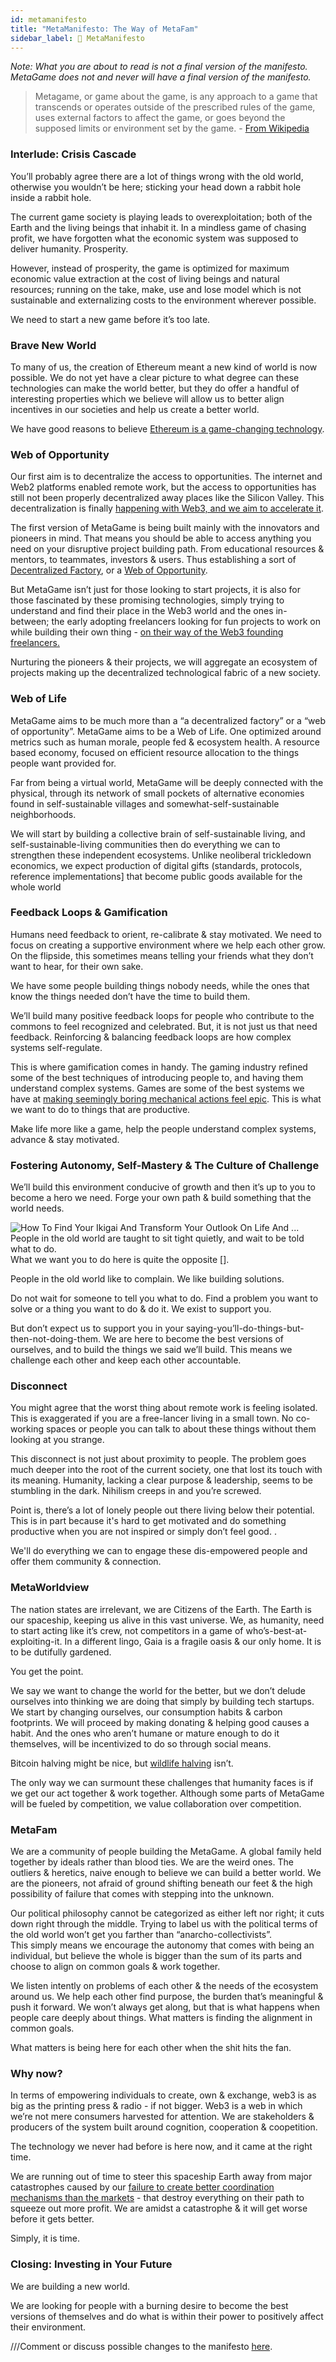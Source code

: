 ```yaml
---
id: metamanifesto 
title: "MetaManifesto: The Way of MetaFam"
sidebar_label: 📜 MetaManifesto
---  
```


*Note: What you are about to read is not a final version of the manifesto. MetaGame does not and never will have a final version of the manifesto.*

> Metagame, or game about the game, is any approach to a game that transcends or operates outside of the prescribed rules of the game, uses external factors to affect the game, or goes beyond the supposed limits or environment set by the game. - [From Wikipedia](https://en.wikipedia.org/wiki/Metagaming)

### Interlude: Crisis Cascade

You’ll probably agree there are a lot of things wrong with the old world, otherwise you wouldn’t be here; sticking your head down a rabbit hole inside a rabbit hole.

The current game society is playing leads to overexploitation; both of the Earth and the living beings that inhabit it. 
In a mindless game of chasing profit, we have forgotten what the economic system was supposed to deliver humanity. Prosperity.

However, instead of prosperity, the game is optimized for maximum economic value extraction at the cost of living beings and natural resources; running on the take, make, use and lose model which is not sustainable and externalizing costs to the environment wherever possible.

We need to start a new game before it’s too late.

### Brave New World

To many of us, the creation of Ethereum meant a new kind of world is now possible. We do not yet have a clear picture to what degree can these technologies can make the world better, but they do offer a handful of interesting properties which we believe will allow us to better align incentives in our societies and help us create a better world.

We have good reasons to believe [Ethereum is a game-changing technology](https://medium.com/@virgilgr/ethereum-is-game-changing-technology-literally-d67e01a01cf8).

### Web of Opportunity

Our first aim is to decentralize the access to opportunities. The internet and Web2 platforms enabled remote work, but the access to opportunities has still not been properly decentralized away places like the Silicon Valley.
This decentralization is finally [happening with Web3, and we aim to accelerate it](https://metagame.substack.com/p/decentralizing-access-to-opportunity).

The first version of MetaGame is being built mainly with the innovators and pioneers in mind. That means you should be able to access anything you need on your disruptive project building path. From educational resources & mentors, to teammates, investors & users. Thus establishing a sort of [Decentralized Factory](https://metagame.substack.com/p/narrative-1-a-decentralized-factory), or a [Web of Opportunity](https://metagame.substack.com/p/narrative-2-the-web-of-opportunity).

But MetaGame isn’t just for those looking to start projects, it is also for those fascinated by these promising technologies, simply trying to understand and find their place in the Web3 world and the ones in-between; the early adopting freelancers looking for fun projects to work on while building their own thing - [on their way of the Web3 founding freelancers.](https://metagame.substack.com/p/the-way-of-web3-founding-freelancers)

Nurturing the pioneers & their projects, we will aggregate an ecosystem of projects making up the decentralized technological fabric of a new society.

### Web of Life

MetaGame aims to be much more than a “a decentralized factory” or a “web of opportunity”. MetaGame aims to be a Web of Life. One optimized around metrics such as human morale, people fed & ecosystem health. A resource based economy, focused on efficient resource allocation to the things people want provided for.

Far from being a virtual world, MetaGame will be deeply connected with the physical, through its network of small pockets of alternative economies found in self-sustainable villages and somewhat-self-sustainable neighborhoods.

We will start by building a collective brain of self-sustainable living, and self-sustainable-living communities then do everything we can to strengthen these independent ecosystems. Unlike neoliberal trickledown economics, we expect production of digital gifts (standards, protocols, reference implementations] that become public goods available for the whole world

### Feedback Loops & Gamification

Humans need feedback to orient, re-calibrate & stay motivated. We need to focus on creating a supportive environment where we help each other grow. On the flipside, this sometimes means telling your friends what they don’t want to hear, for their own sake. 

We have some people building things nobody needs, while the ones that know the things needed don’t have the time to build them.

We’ll build many positive feedback loops for people who contribute to the commons to feel recognized and celebrated. But, it is not just us that need feedback. Reinforcing & balancing feedback loops are how complex systems self-regulate.

This is where gamification comes in handy. The gaming industry refined some of the best techniques of introducing people to, and having them understand complex systems. Games are some of the best systems we have at [making seemingly boring mechanical actions feel epic](https://metagame.substack.com/p/metagame-octalysis-framework-3). This is what we want to do to things that are productive.   

Make life more like a game, help the people understand complex systems, advance & stay motivated.

### Fostering Autonomy, Self-Mastery & The Culture of Challenge

We’ll build this environment conducive of growth and then it’s up to you to become a hero we need. Forge your own path & build something that the world needs.

![How To Find Your Ikigai And Transform Your Outlook On Life And ...](https://thumbor.forbes.com/thumbor/960x0/https%3A%2F%2Fblogs-images.forbes.com%2Fchrismyers%2Ffiles%2F2018%2F02%2Fikigai-1.jpg)
People in the old world are taught to sit tight quietly, and wait to be told what to do.  
What we want you to do here is quite the opposite [].

People in the old world like to complain. We like building solutions.

Do not wait for someone to tell you what to do. Find a problem you want to solve or a thing you want to do & do it.
We exist to support you.

But don’t expect us to support you in your saying-you’ll-do-things-but-then-not-doing-them. We are here to become the best versions of ourselves, and to build the things we said we’ll build. This means we challenge each other and keep each other accountable.

### Disconnect

You might agree that the worst thing about remote work is feeling isolated. This is exaggerated if you are a free-lancer living in a small town. No co-working spaces or people you can talk to about these things without them looking at you strange.

This disconnect is not just about proximity to people. The problem goes much deeper into the root of the current society, one that lost its touch with its meaning. Humanity, lacking a clear purpose & leadership, seems to be stumbling in the dark. Nihilism creeps in and you’re screwed.

Point is, there’s a lot of lonely people out there living below their potential. This is in part because it's hard to get motivated and do something productive when you are not inspired or simply don’t feel good. .

We'll do everything we can to engage these dis-empowered people and offer them community & connection.

### MetaWorldview

The nation states are irrelevant, we are Citizens of the Earth.
The Earth is our spaceship, keeping us alive in this vast universe.
We, as humanity, need to start acting like it’s crew, not competitors in a game of who’s-best-at-exploiting-it.
In a different lingo, Gaia is a fragile oasis & our only home. It is to be dutifully gardened.

You get the point.

We say we want to change the world for the better, but we don’t delude ourselves into thinking we are doing that simply by building tech startups. We start by changing ourselves, our consumption habits & carbon footprints. We will proceed by making donating & helping good causes a habit. And the ones who aren’t humane or mature enough to do it themselves, will be incentivized to do so through social means.

Bitcoin halving might be nice, but [wildlife halving](https://www.theguardian.com/environment/2014/sep/29/earth-lost-50-wildlife-in-40-years-wwf) isn’t.

The only way we can surmount these challenges that humanity faces is if we get our act together & work together. Although some parts of MetaGame will be fueled by competition, we value collaboration over competition.

### MetaFam

We are a community of people building the MetaGame. A global family held together by ideals rather than blood ties. We are the weird ones. The outliers & heretics, naive enough to believe we can build a better world. We are the pioneers, not afraid of ground shifting beneath our feet & the high possibility of failure that comes with stepping into the unknown.

Our political philosophy cannot be categorized as either left nor right; it cuts down right through the middle. Trying to label us with the political terms of the old world won’t get you farther than “anarcho-collectivists”.  
This simply means we encourage the autonomy that comes with being an individual, but believe the whole is bigger than the sum of its parts and choose to align on common goals & work together.

We listen intently on problems of each other & the needs of the ecosystem around us.
We help each other find purpose, the burden that’s meaningful & push it forward.
We won’t always get along, but that is what happens when people care deeply about things. What matters is finding the alignment in common goals.

What matters is being here for each other when the shit hits the fan.

### Why now?

In terms of empowering individuals to create, own & exchange, web3 is as big as the printing press & radio - if not bigger. Web3 is a web in which we’re not mere consumers harvested for attention. We are stakeholders & producers of the system built around cognition, cooperation & coopetition.

The technology we never had before is here now, and it came at the right time.

We are running out of time to steer this spaceship Earth away from major catastrophes caused by our [failure to create better coordination mechanisms than the markets](https://slatestarcodex.com/2014/07/30/meditations-on-moloch/) - that destroy everything on their path to squeeze out more profit.
We are amidst a catastrophe & it will get worse before it gets better.

Simply, it is time.

### Closing: Investing in Your Future
We are building a new world.

We are looking for people with a burning desire to become the best versions of themselves and do what is within their power to positively affect their environment.

///Comment or discuss possible changes to the manifesto [here](https://forum.metagame.wtf/t/the-metamanifesto-way-of-metafam/178/14).
